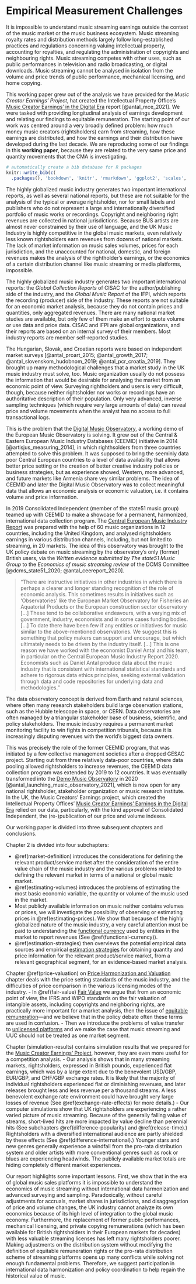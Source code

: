 # Empirical Measurement Challenges {#intro}

It is impossible to understand music streaming earnings outside the context of the music market or the music business ecosystem. Music streaming royalty rates and distribution methods largely follow long-established practices and regulations concerning valuing intellectual property, accounting for royalties, and regulating the administration of copyrights and neighbouring rights. Music streaming competes with other uses, such as public performances in television and radio broadcasting, or digital downloads. Music streaming cannot be analysed in isolation from the volume and price trends of public performance, mechanical licensing, and home copying.

This working paper grew out of the analysis we have provided for the *Music Creator Earnings' Project*, hat created the Intellectual Property Office's [Music Creator Earnings' in the Digital Era](https://www.gov.uk/government/publications/music-creators-earnings-in-the-digital-era) report [@antal_mce_2021].  We were tasked with providing longitudinal analysis of earnings development and relating our findings to equitable remuneration. The starting point of our work was centred around a very broadly defined problem: how much money music creators (rightsholders) earn from streaming, how these earnings are distributed, and how the earnings and their distribution have developed during the last decade. We are reproducing some of our findings in this **working paper**, because they are related to the very same price and quantity movements that the CMA is investigating. 

```r
# automatically create a bib database for R packages
knitr::write_bib(c(
  .packages(), 'bookdown', 'knitr', 'rmarkdown', 'ggplot2', 'scales', 'dplyr', 'tidyr', 'tidyverse',  'ggplot2','stats', 'purrr', 'kableExtra', 'webshot' ), 'packages.bib')
```

The highly globalized music industry generates two important international reports, as well as several national reports, but these are not suitable for the analysis of the typical or average rightsholder, nor for small labels and publishers who do not represent a large and internationally diversified portfolio of music works or recordings. Copyright and neighboring right revenues are collected in national jurisdictions. Because BUS  artists are almost never constrained by their use of language, and the UK Music Industry is highly competitive in the global music markets, even relatively less known rightsholders earn revenues from dozens of national markets. The lack of market information on music sales volumes, prices for each jurisdiction, and the unaccounted for national, domestic, and foreign revenues makes the analysis of the rightholder’s earnings, or the economics of a certain distribution channel like music streaming or media platforms, impossible.

The highly globalized music industry generates two important international reports: the *Global Collection Reports* of CISAC for the author/publishing side of the industry, and the *Global Music Report* of the IFPI, which reports the recording (producer) side of the industry. These reports are not suitable for an economic market analysis, because they do not contain prices and quantities, only aggregated revenues. There are many national market studies are available, but only few of them make an effort to quote volume or use data and price data.  CISAC and IFPI are global organizations, and their reports are based on an internal survey of their members. Most industry reports are member self-reported studies.

The Hungarian, Slovak, and Croatian reports were based on independent market surveys [@antal_proart_2015; @antal_growth_2017; @antal_slovenskom_hudobnom_2019; @antal_pcr_croatia_2019].  They brought up many methodological challenges that a market study in the UK music industry must solve, too. Music organization usually do not possess the information that would be desirable for analysing the market from an economic point of view.  Surveying rightholders and users is very difficult, though, because neither rightsholder nor works or recordings have an authoritative description of their population. Only very advanced, inverse sampling techniques (which require very large amounts of data) can reveal price and volume movements when the analyst has no access to full transactional logs. 

This is the problem that the [Digital Music Observatory](https://music.dataobservatory.eu/), a working demo of the European Music Observatory is solving. It grew out of the Central & Eastern European Music Industry Databases (CEEMID) initiative in 2014 [@artisjus_measuring_2014], in which righthsolders from three countries attempted to solve this problem. It was supposed to bring the seeminly data poor Central European countries to a level of data availability that allows better price setting or the creation of better creative industry policies or business strategies, but as experience showed, Western, more advanced, and future markets like Armenia share vey similar problems. The idea of CEEMID and later the Digital Music Observatory was to collect meaningful data that allows an economic analysis or economic valuation, i.e. it contains volume and price information.

In 2019 Consolidated Independent (member of the state51 music group) teamed up with CEEMID to make a showcase for a permanent, harmonized, international data collection program. The [Central European Music Industry Report](https://ceereport2020.ceemid.eu/) was prepared with the help of 60 music organizations in 12 countries, including the United Kingdom, and analysed rightsholders earnings in various distribution channels, including, but not limited to streaming, in 20 markets. The idea of this observatory was brought to the UK policy debate on music streaming by the observatory's only (former) British users, via the _Written evidence submitted by The state51 Music Group_ to the _Economics of music streaming review_ of the DCMS Committee [@dcms_state51_2020; @antal_ceereport_2020].

> "There are instructive initiatives in other industries in which there is perhaps a clearer and longer standing recognition of the role of economic analysis. This sometimes results in initiatives such as ‘Observatories’ like the European Market Observatory for Fisheries an Aquatorial Products or the European construction sector observatory […] These tend to be collaborative endeavours, with a varying mix of government, industry, economists and in some cases funding bodies. […] To date there have been few if any entities or initiatives for music similar to the above-mentioned observatories. We suggest this is something that policy makers can support and encourage, but which ultimately needs to be driven by the industry itself. […]
This is one reason we have worked with the economist Daniel Antal and his team, in particular on the Central European Music Industry Report 2020. Economists such as Daniel Antal produce data about the music industry that is consistent with international statistical standards and adhere to rigorous data ethics principles, seeking external validation through data and code repositories for underlying data and methodologies."

The data observatory concept is derived from Earth and natural sciences, where often many research stakeholders build large observation stations, such as the Hubble telescope in space, or CERN. Data observatories are often managed by a triangular stakeholder base of business, scientific, and policy stakeholders. The music industry requires a permanent market monitoring facility to win fights in competition tribunals, because it is increasingly disputing revenues with the world's biggest data owners.

This was precisely the role of the former CEEMID  program, that was initiated by a few collective management societies after a dropped GESAC project. Starting out from three relatively data-poor countries, where data pooling allowed rightsholders to increase revenues, the CEEMID data collection program was extended by 2019 to 12 countries. It was eventually transformed into the [Demo Music Observatory](https://music.dataobservatory.eu/) in 2020 [@antal_launching_music_observatory_2021], which is now open for any national rightsholder, stakeholder organization or music research institute.  In the UK, the Music Creators’ Earnings project, which created the Intellectual Property Offices' [Music Creator Earnings' Earnings in the Digital Era](https://www.gov.uk/government/publications/music-creators-earnings-in-the-digital-era/) relied on our data, particularly, with the kind approval of Consolidated Independent, the (re-)publication of our price and volume indexes.

Our working paper is divided into three subsequent chapters and conclusions.

Chapter 2 is divided into four subchapters: 

- \@ref(market-definition) introduces the considerations for defining the relevant product/service market after the consideration of the entire value chain of the music industry and the various problems related to defining the relevant market in terms of a national or global music market.
- \@ref(estimating-volumes) introduces the problems of estimating the most basic economic variable, the quantity or volume of the music used in the market. 
- Most publicly available information on music neither contains volumes or prices, we will investigate the possibility of observing or estimating prices in \@ref(estimating-prices). We show that because of the highly globalized nature of the music industry, a very careful attention must be paid to understanding the [functional currency](#functional-currency) used by entities in the market to report revenues (See \@ref(functional-currency)).
- \@ref(estimation-strategies) then overviews the potential empirical data sources and empirical [estimation strategies](#estimation-strategies) for obtaining quantity and price information for the relevant product/service market, from a relevant geographical segment, for an evidence-based market analysis.

Chapter \@ref(price-valuation) on [Price Harmonization and Valuation](#price-valuation) chapter deals with the price setting standards of the music industry, and the difficulties of price comparison in the various licensing modes of the industry. 
- In \@ref(fair-value) [Fair Value](#fair-value) we argue that from an economic point of view, the IFRS and WIPO standards on the fair valuation of intangible assets, including copyrights and neighboring rights, are practically more important for a market analysis, then the issue of [equitable remuneration](#equitable-remuneration)---and we believe that in the policy debate often these terms are used in confusion. 
- Then we introduce the problems of value transfer to [unlicensed platforms](#unlicensed) and we make the case that music streaming and UUC should not be treated as one market segment. 

Chapter \ref(simulation-results) contains simulation results that we prepared for the [Music Creator Earnings' Project](https://www.gov.uk/government/publications/music-creators-earnings-in-the-digital-era), however, they are even more useful for a competition analysis. 
- Our analysis shows that in many streaming markets, rightsholders, expressed in British pounds, experienced flat earnings, which was by a large extent due to the benevolent USD/GBP, EUR/GBP, and CHF/GBP exchange rates. It is likely that the majority of individual rightsholders experienced flat or diminishing revenues, and later releases brought less and less revenue per a thousand streams. A less benevolent exchange rate environment could have brought very large losses of revenue (See \@ref(exchange-rate-effects) for more details.)
- Our computer simulations show that UK rightsholders are experiencing a rather varied picture of music streaming. Because of the generally falling value of streams, short-lived hits are more impacted by value decline than perennial hits (See subchapters \@ref(difference-popularity) and \@ref(release-time).) Rightsholders with a diversified international audience are partly shielded by these effects (See \@ref(difference-international).) Younger stars and new genres generally experience a windfall from the pro-rata distribution system and older artists with more conventional genres such as rock or blues are experiencing headwinds. The publicly available market totals are hiding completely different market experiences.

Our report highlights some important lessons. First, we show that in the era of global music sales platforms it is impossible to understand the economics of music streaming without international data harmonization and advanced surveying and sampling. Paradoxically, without careful adjustments for accruals, market shares in jurisdictions, and disaggregation of price and volume changes, the UK industry cannot analyze its own economics because of its high level of integration to the global music economy. Furthermore, the replacement of former public performances, mechanical licensing, and private copying remunerations (which has been available for British rightsholders in their European markets for decades) with less valuable streaming licenses has left many rightsholders poorer. Making adjustments on the distribution system without modifying the definition of equitable remuneration rights or the pro-rata distribution scheme of streaming platforms opens up many conflicts while solving not enough fundamental problems.  Therefore, we suggest participation in international data harmonization and policy coordination to help regain the historical value of music.

